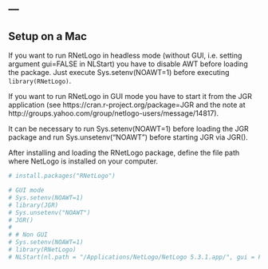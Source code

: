 ---
---

## Setup on a Mac

If you want to run RNetLogo in headless mode (without GUI, i.e. setting argument gui=FALSE in NLStart) you have to disable AWT before loading the package. Just execute Sys.setenv(NOAWT=1) before executing `library(RNetLogo)`. 

If you want to run RNetLogo in GUI mode you have to start it from the JGR application (see https://cran.r-project.org/package=JGR and the note at http://groups.yahoo.com/group/netlogo-users/message/14817).

It can be necessary to run Sys.setenv(NOAWT=1) before loading the JGR package and run Sys.unsetenv("NOAWT") before starting JGR via JGR().

After installing and loading the RNetLogo package, define the file path where NetLogo is installed on your computer.

```r
# install.packages("RNetLogo")

# GUI mode
# Sys.setenv(NOAWT=1)
# library(JGR)
# Sys.unsetenv("NOAWT")
# JGR()
# 
# # Non GUI
# Sys.setenv(NOAWT=1) 
# library(RNetLogo)
# NLStart(nl.path = "/Applications/NetLogo/NetLogo 5.3.1.app/", gui = FALSE)
```